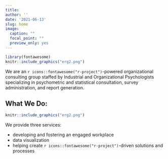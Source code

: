 ```yaml
---
title: 
author: ''
date: '2021-06-13'
slug: home
image:
  caption: ""
  focal_point: ""
  preview_only: yes
---
```


```r

library(fontawesome)
knitr::include_graphics("erg2.png")
```

We are an `r icons::fontawesome("r-project")`-powered organizational consulting group staffed by Industrial and Organizational Psychologists specializing in psychometric and statistical consultation, survey administration, and report generation.  

## What We Do:  

```r
knitr::include_graphics("erg2.png")
```

We provide three services:

+ developing and fostering an engaged workplace  
+ data visualization  
+ helping create `r icons::fontawesome("r-project")`-driven solutions and processes



